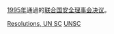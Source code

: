 {{Year by category
| m = 1
| c = 9
| d = 9
| y = 5
| cat = 联合国安全理事会决议
| sortkey = United Nations Security Council resolutions
| parent = 各年聯合國安全理事會決議
| subcat = 1995年國際關係
}}
[[1995年|1995年]]通過的[[联合国安全理事会决议|联合国安全理事会决议]]。
{{Wikisource|Wikisource:联合国安理会1995年决议|联合国安理会1995年决议}}

[[Category:1995年聯合國|Resolutions, UN SC]]
[[Category:1995年法律|UNSC]]